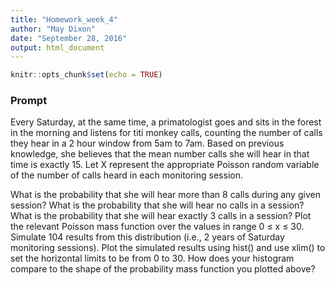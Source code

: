 ```yaml
---
title: "Homework_week_4"
author: "May Dixon"
date: "September 28, 2016"
output: html_document
---
```


```r
knitr::opts_chunk$set(echo = TRUE)
```
### Prompt  

Every Saturday, at the same time, a primatologist goes and sits in the forest in the morning and listens for titi monkey calls, counting the number of calls they hear in a 2 hour window from 5am to 7am. Based on previous knowledge, she believes that the mean number calls she will hear in that time is exactly 15. Let X represent the appropriate Poisson random variable of the number of calls heard in each monitoring session.

What is the probability that she will hear more than 8 calls during any given session?
What is the probability that she will hear no calls in a session?
What is the probability that she will hear exactly 3 calls in a session?
Plot the relevant Poisson mass function over the values in range 0 ≤ x ≤ 30.
Simulate 104 results from this distribution (i.e., 2 years of Saturday monitoring sessions).
Plot the simulated results using hist() and use xlim() to set the horizontal limits to be from 0 to 30. How does your histogram compare to the shape of the probability mass function you plotted above?
